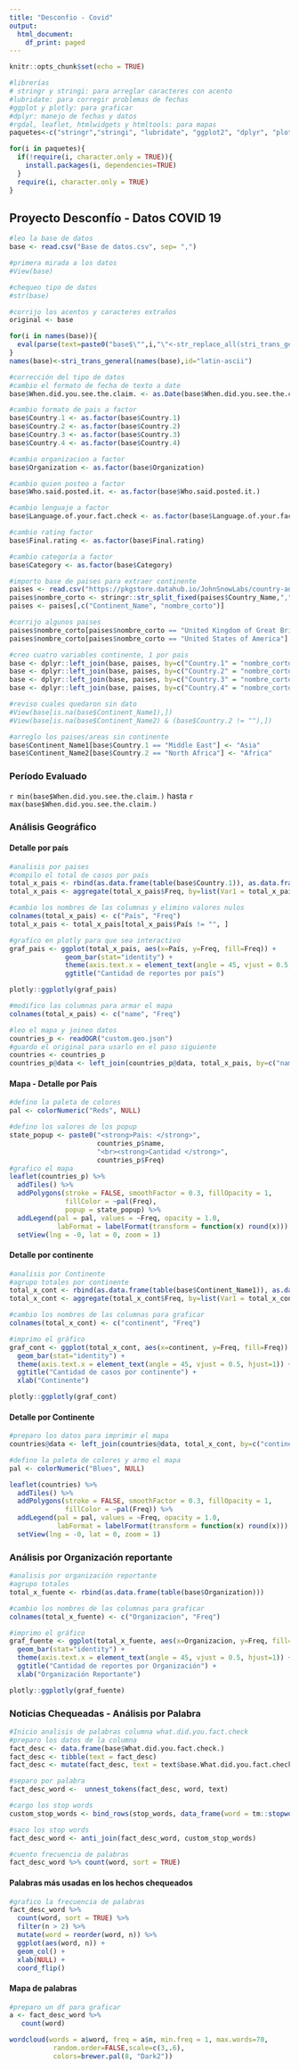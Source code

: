 ```yaml
---
title: "Desconfio - Covid"
output:
  html_document:
    df_print: paged
---
```


```r
knitr::opts_chunk$set(echo = TRUE)

#librerías 
# stringr y stringi: para arreglar caracteres con acento 
#lubridate: para corregir problemas de fechas
#ggplot y plotly: para graficar
#dplyr: manejo de fechas y datos
#rgdal, leaflet, htmlwidgets y htmltools: para mapas
paquetes<-c("stringr","stringi", "lubridate", "ggplot2", "dplyr", "plotly", "rgdal", "leaflet", "htmlwidgets", "htmltools", "tidytext", "tidyverse", "wordcloud")

for(i in paquetes){
  if(!require(i, character.only = TRUE)){
    install.packages(i, dependencies=TRUE)
  }
  require(i, character.only = TRUE)  
}
```

## Proyecto Desconfío - Datos COVID 19

```r
#leo la base de datos
base <- read.csv("Base de datos.csv", sep= ",")

#primera mirada a los datos
#View(base)

#chequeo tipo de datos
#str(base)

#corrijo los acentos y caracteres extraños
original <- base

for(i in names(base)){
  eval(parse(text=paste0("base$\"",i,"\"<-str_replace_all(stri_trans_general(original$\"",i,"\",id=\"latin-ascii\"), \"[^[:alnum:]]\", \" \")")))
}
names(base)<-stri_trans_general(names(base),id="latin-ascii")

#corrección del tipo de datos
#cambio el formato de fecha de texto a date
base$When.did.you.see.the.claim. <- as.Date(base$When.did.you.see.the.claim., format="%m %d %Y")

#cambio formato de pais a factor
base$Country.1 <- as.factor(base$Country.1)
base$Country.2 <- as.factor(base$Country.2)
base$Country.3 <- as.factor(base$Country.3)
base$Country.4 <- as.factor(base$Country.4)

#cambio organizacion a factor
base$Organization <- as.factor(base$Organization)

#cambio quien posteo a factor
base$Who.said.posted.it. <- as.factor(base$Who.said.posted.it.)

#cambio lenguaje a factor
base$Language.of.your.fact.check <- as.factor(base$Language.of.your.fact.check)

#cambio rating factor
base$Final.rating <- as.factor(base$Final.rating)

#cambio categoría a factor
base$Category <- as.factor(base$Category)

#importo base de paises para extraer continente
paises <- read.csv("https://pkgstore.datahub.io/JohnSnowLabs/country-and-continent-codes-list/country-and-continent-codes-list-csv_csv/data/b7876b7f496677669644f3d1069d3121/country-and-continent-codes-list-csv_csv.csv", sep = "," )
paises$nombre_corto <- stringr::str_split_fixed(paises$Country_Name,",",2)[,1]
paises <- paises[,c("Continent_Name", "nombre_corto")]

#corrijo algunos paises
paises$nombre_corto[paises$nombre_corto == "United Kingdom of Great Britain & Northern Ireland"] <- "United Kingdom"
paises$nombre_corto[paises$nombre_corto == "United States of America"] <- "United States"

#creo cuatro variables continente, 1 por pais
base <- dplyr::left_join(base, paises, by=c("Country.1" = "nombre_corto"), keep= FALSE, suffix=c("1","2"))
base <- dplyr::left_join(base, paises, by=c("Country.2" = "nombre_corto"), keep= FALSE, suffix=c("1","2"))
base <- dplyr::left_join(base, paises, by=c("Country.3" = "nombre_corto"), keep= FALSE, suffix=c("3","4"))
base <- dplyr::left_join(base, paises, by=c("Country.4" = "nombre_corto"), keep= FALSE, suffix=c("3","4"))

#reviso cuales quedaron sin dato
#View(base[is.na(base$Continent_Name1),])
#View(base[is.na(base$Continent_Name2) & (base$Country.2 != ""),])

#arreglo los paises/areas sin continente
base$Continent_Name1[base$Country.1 == "Middle East"] <- "Asia"
base$Continent_Name2[base$Country.2 == "North Africa"] <- "Africa"
```

### Período Evaluado 
`r min(base$When.did.you.see.the.claim.)`  hasta `r max(base$When.did.you.see.the.claim.)`

### Análisis Geográfico
#### Detalle por país


```r
#analisis por paises
#compilo el total de casos por país
total_x_pais <- rbind(as.data.frame(table(base$Country.1)), as.data.frame(table(base$Country.2)))
total_x_pais <- aggregate(total_x_pais$Freq, by=list(Var1 = total_x_pais$Var1), FUN=sum)

#cambio los nombres de las columnas y elimino valores nulos
colnames(total_x_pais) <- c("País", "Freq")
total_x_pais <- total_x_pais[total_x_pais$País != "", ]

#grafíco en plotly para que sea interactivo
graf_pais <- ggplot(total_x_pais, aes(x=País, y=Freq, fill=Freq)) +
              geom_bar(stat="identity") + 
              theme(axis.text.x = element_text(angle = 45, vjust = 0.5, hjust=1)) +
              ggtitle("Cantidad de reportes por país")

plotly::ggplotly(graf_pais)
```

```r
#modifico las columnas para armar el mapa
colnames(total_x_pais) <- c("name", "Freq")

#leo el mapa y joineo datos
countries_p <- readOGR("custom.geo.json")
#guardo el original para usarlo en el paso siguiente
countries <- countries_p
countries_p@data <- left_join(countries_p@data, total_x_pais, by=c("name"))
``` 


#### Mapa - Detalle por País

```r
#defino la paleta de colores
pal <- colorNumeric("Reds", NULL)

#defino los valores de los popup
state_popup <- paste0("<strong>Pais: </strong>", 
                      countries_p$name,
                      "<br><strong>Cantidad </strong>", 
                      countries_p$Freq)
#grafico el mapa
leaflet(countries_p) %>%
  addTiles() %>%
  addPolygons(stroke = FALSE, smoothFactor = 0.3, fillOpacity = 1,
              fillColor = ~pal(Freq), 
              popup = state_popup) %>%
  addLegend(pal = pal, values = ~Freq, opacity = 1.0,
            labFormat = labelFormat(transform = function(x) round(x))) %>%
  setView(lng = -0, lat = 0, zoom = 1)
```


#### Detalle por continente

```r
#analisis por Continente
#agrupo totales por continente
total_x_cont <- rbind(as.data.frame(table(base$Continent_Name1)), as.data.frame(table(base$Continent_Name2)))
total_x_cont <- aggregate(total_x_cont$Freq, by=list(Var1 = total_x_cont$Var1), FUN=sum)

#cambio los nombres de las columnas para graficar
colnames(total_x_cont) <- c("continent", "Freq")

#imprimo el gráfico
graf_cont <- ggplot(total_x_cont, aes(x=continent, y=Freq, fill=Freq)) +
  geom_bar(stat="identity") + 
  theme(axis.text.x = element_text(angle = 45, vjust = 0.5, hjust=1)) +
  ggtitle("Cantidad de casos por continente") +
  xlab("Continente")

plotly::ggplotly(graf_cont)
```

#### Detalle por Continente

```r
#preparo los datos para imprimir el mapa
countries@data <- left_join(countries@data, total_x_cont, by=c("continent"))

#defino la paleta de colores y armo el mapa
pal <- colorNumeric("Blues", NULL)

leaflet(countries) %>%
  addTiles() %>%
  addPolygons(stroke = FALSE, smoothFactor = 0.3, fillOpacity = 1,
              fillColor = ~pal(Freq)) %>%
  addLegend(pal = pal, values = ~Freq, opacity = 1.0,
            labFormat = labelFormat(transform = function(x) round(x))) %>%
  setView(lng = -0, lat = 0, zoom = 1)

```

### Análisis por Organización reportante

```r

#analisis por organización reportante
#agrupo totales
total_x_fuente <- rbind(as.data.frame(table(base$Organization)))

#cambio los nombres de las columnas para graficar
colnames(total_x_fuente) <- c("Organizacion", "Freq")

#imprimo el gráfico
graf_fuente <- ggplot(total_x_fuente, aes(x=Organizacion, y=Freq, fill=Freq)) +
  geom_bar(stat="identity") + 
  theme(axis.text.x = element_text(angle = 45, vjust = 0.5, hjust=1)) +
  ggtitle("Cantidad de reportes por Organización") +
  xlab("Organización Reportante")

plotly::ggplotly(graf_fuente)
```


### Noticias Chequeadas - Análisis por Palabra 

``` r
#Inicio analisis de palabras columna what.did.you.fact.check
#preparo los datos de la columna
fact_desc <- data.frame(base$What.did.you.fact.check.)
fact_desc <- tibble(text = fact_desc)
fact_desc <- mutate(fact_desc, text = text$base.What.did.you.fact.check.)

#separo por palabra
fact_desc_word <-  unnest_tokens(fact_desc, word, text)

#cargo los stop words
custom_stop_words <- bind_rows(stop_words, data_frame(word = tm::stopwords("english"),lexicon = "custom"))

#saco los stop words
fact_desc_word <- anti_join(fact_desc_word, custom_stop_words)

#cuento frecuencia de palabras
fact_desc_word %>% count(word, sort = TRUE) 
```

#### Palabras más usadas en los hechos chequeados

```r

#grafico la frecuencia de palabras
fact_desc_word %>%
  count(word, sort = TRUE) %>%
  filter(n > 2) %>%
  mutate(word = reorder(word, n)) %>%
  ggplot(aes(word, n)) +
  geom_col() +
  xlab(NULL) +
  coord_flip()


```

#### Mapa de palabras

```r
#preparo un df para graficar
a <- fact_desc_word %>%
   count(word)

wordcloud(words = a$word, freq = a$n, min.freq = 1, max.words=70,
           random.order=FALSE,scale=c(3,.6),
           colors=brewer.pal(8, "Dark2"))
``` 